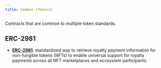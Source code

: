 ```yaml
---
title: Common (Tokens)
---
```


Contracts that are common to multiple token standards.

## ERC-2981
* **[ERC-2981](https://eips.ethereum.org/EIPS/eip-2981)**: standardized way to retrieve royalty payment information for non-fungible tokens (NFTs) to enable universal support for royalty payments across all NFT marketplaces and ecosystem participants.
